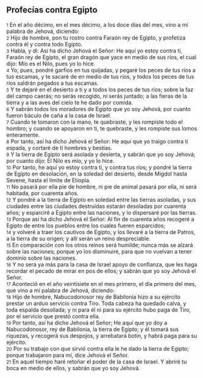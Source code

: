== Profecías contra Egipto ==

{{anchor|1}} <small>1</small> En el año décimo, en el mes décimo, a los doce días del mes, vino a mí palabra de Jehová, diciendo:<br>
{{anchor|2}} <small>2</small> Hijo de hombre, pon tu rostro contra Faraón rey de Egipto, y profetiza contra él y contra todo Egipto.<br>
{{anchor|3}} <small>3</small> Habla, y di: Así ha dicho Jehová el Señor: He aquí yo estoy contra ti, Faraón rey de Egipto, el gran dragón que yace en medio de sus ríos, el cual dijo: Mío es el Nilo, pues yo lo hice.<br>
{{anchor|4}} <small>4</small> Yo, pues, pondré garfios en tus quijadas, y pegaré los peces de tus ríos a tus escamas, y te sacaré de en medio de tus ríos, y todos los peces de tus ríos saldrán pegados a tus escamas.<br>
{{anchor|5}} <small>5</small> Y te dejaré en el desierto a ti y a todos los peces de tus ríos; sobre la faz del campo caerás; no serás recogido, ni serás juntado; a las fieras de la tierra y a las aves del cielo te he dado por comida.<br>
{{anchor|6}} <small>6</small> Y sabrán todos los moradores de Egipto que yo soy Jehová, por cuanto fueron báculo de caña a la casa de Israel.<br>
{{anchor|7}} <small>7</small> Cuando te tomaron con la mano, te quebraste, y les rompiste todo el hombro; y cuando se apoyaron en ti, te quebraste, y les rompiste sus lomos enteramente.<br>
{{anchor|8}} <small>8</small> Por tanto, así ha dicho Jehová el Señor: He aquí que yo traigo contra ti espada, y cortaré de ti hombres y bestias.<br>
{{anchor|9}} <small>9</small> Y la tierra de Egipto será asolada y desierta, y sabrán que yo soy Jehová; por cuanto dijo: El Nilo es mío, y yo lo hice.<br>
{{anchor|10}} <small>10</small> Por tanto, he aquí yo estoy contra ti, y contra tus ríos; y pondré la tierra de Egipto en desolación, en la soledad del desierto, desde Migdol hasta Sevene, hasta el límite de Etiopía.<br>
{{anchor|11}} <small>11</small> No pasará por ella pie de hombre, ni pie de animal pasará por ella, ni será habitada, por cuarenta años.<br>
{{anchor|12}} <small>12</small> Y pondré a la tierra de Egipto en soledad entre las tierras asoladas, y sus ciudades entre las ciudades destruidas estarán desoladas por cuarenta años; y esparciré a Egipto entre las naciones, y lo dispersaré por las tierras.<br>
{{anchor|13}} <small>13</small> Porque así ha dicho Jehová el Señor: Al fin de cuarenta años recogeré a Egipto de entre los pueblos entre los cuales fueren esparcidos;<br>
{{anchor|14}} <small>14</small> y volveré a traer los cautivos de Egipto, y los llevaré a la tierra de Patros, a la tierra de su origen; y allí serán un reino despreciable.<br>
{{anchor|15}} <small>15</small> En comparación con los otros reinos será humilde; nunca más se alzará sobre las naciones; porque yo los disminuiré, para que no vuelvan a tener dominio sobre las naciones.<br>
{{anchor|16}} <small>16</small> Y no será ya más para la casa de Israel apoyo de confianza, que les haga recordar el pecado de mirar en pos de ellos; y sabrán que yo soy Jehová el Señor.<br>
{{anchor|17}} <small>17</small> Aconteció en el año veintisiete en el mes primero, el día primero del mes, que vino a mí palabra de Jehová, diciendo:<br>
{{anchor|18}} <small>18</small> Hijo de hombre, Nabucodonosor rey de Babilonia hizo a su ejército prestar un arduo servicio contra Tiro. Toda cabeza ha quedado calva, y toda espalda desollada; y ni para él ni para su ejército hubo paga de Tiro, por el servicio que prestó contra ella.<br>
{{anchor|19}} <small>19</small> Por tanto, así ha dicho Jehová el Señor; He aquí que yo doy a Nabucodonosor, rey de Babilonia, la tierra de Egipto; y él tomará sus riquezas, y recogerá sus despojos, y arrebatará botín, y habrá paga para su ejército.<br>
{{anchor|20}} <small>20</small> Por su trabajo con que sirvió contra ella le he dado la tierra de Egipto; porque trabajaron para mí, dice Jehová el Señor.<br>
{{anchor|21}} <small>21</small> En aquel tiempo haré retoñar el poder de la casa de Israel. Y abriré tu boca en medio de ellos, y sabrán que yo soy Jehová.<br>

